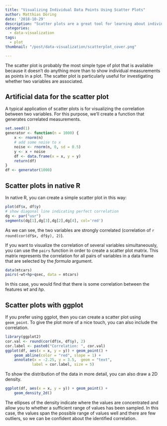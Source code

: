 ```yaml
---
title: "Visualizing Individual Data Points Using Scatter Plots"
author: Matthias Döring
date: '2018-10-29'
description: "Scatter plots are a great tool for learning about individual data points. Here, I demonstrate the use of scatter plots for visualizing the correlation between two variables."
categories:
  - data-visualization
tags:
  - plot
thumbnail: "/post/data-visualization/scatterplot_cover.png"

---
```

The scatter plot is probably the most simple type of plot that is available because it doesn't do anything more than to show individual measurements as points in a plot. The scatter plot is particularly useful for investigating whether two variables are associated.
<!--more-->

## Artificial data for the scatter plot

A typical application of scatter plots is for visualizing the correlation between two variables. For this purpose, we'll create a function that generates correlated measurements.

```r
set.seed(1)
generator <- function(n = 1000) {
    x <- rnorm(n)
    # add some noise to x
    noise <- rnorm(n, 0, sd = 0.5)
    y <- x + noise
    df <- data.frame(x = x, y = y)
    return(df)
}
df <- generator(1000)
```

## Scatter plots in native R

In native R, you can create a simple scatter plot in this way:

```r
plot(df$x, df$y)
# show diagonal line indicating perfect correlation
dg <- par("usr") 
segments(dg[1],dg[3],dg[2],dg[4], col='red') 
```

As we can see, the two variables are strongly correlated (correlation of `r round(cor(df$x, df$y), 2)`).

If you want to visualize the correlation of several variables simultaneously, you can use the `pairs` function in order to create a scatter plot matrix. This matrix represents the correlation for all pairs of variables in a data frame that are selected by the *formula* argument. 

```r
data(mtcars)
pairs(~wt+hp+qsec, data = mtcars)
```

In this case, you would find that there is some correlation between the features *wt* and *hp*.


## Scatter plots with ggplot

If you prefer using ggplot, then you can create a scatter plot using `geom_point`. To give the plot more of a nice touch, you can also include the correlation.

```r
library(ggplot2)
cor.val <- round(cor(df$x, df$y), 2)
cor.label <- paste0("Correlation: ", cor.val)
ggplot(df, aes(x = x, y = y)) + geom_point() + 
    geom_abline(color = "red", slope = 1) + 
    annotate(x = -2.25, y = 3.5,  geom = "text", 
            label = cor.label, size = 5)
```

To show the distribution of the data in more detail, you can also draw a 2D density.


```r
ggplot(df, aes(x = x, y = y)) + geom_point() + 
    geom_density_2d()
```

The ellipses of the density indicate where the values are concentrated and allow you to whether a sufficient range of values has been sampled. In this case, the values span the possible range of values well and there are few outliers, so we can be confident about the identified correlation.
